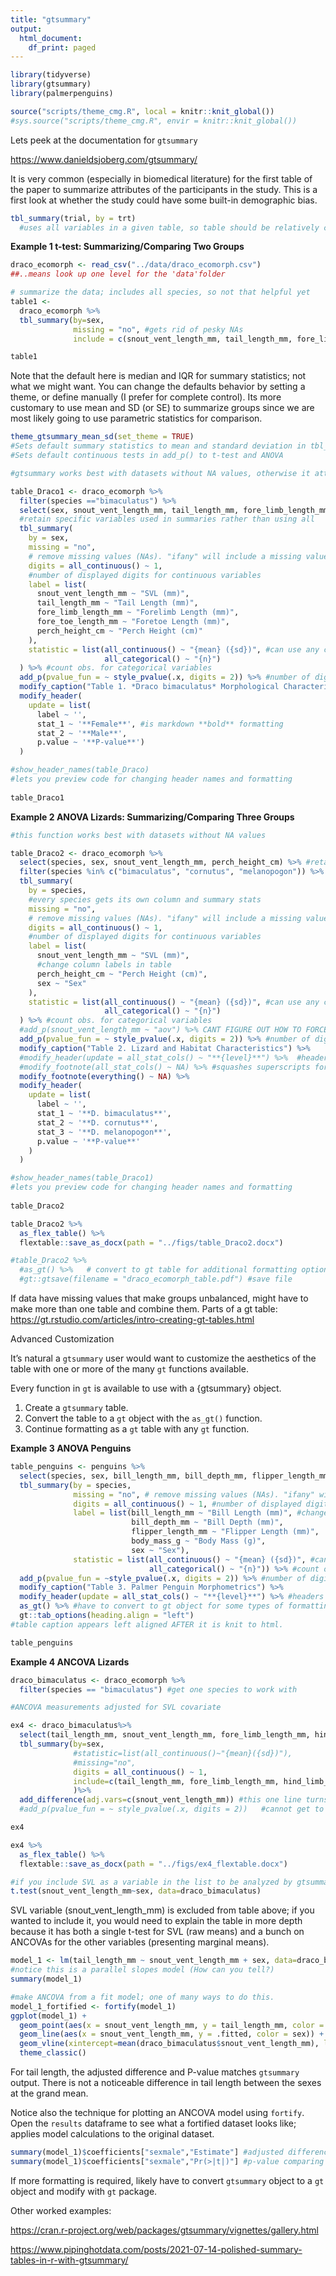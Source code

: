 ```yaml
---
title: "gtsummary"
output:
  html_document:
    df_print: paged
---
```


```r
library(tidyverse)
library(gtsummary)
library(palmerpenguins)
```

```r
source("scripts/theme_cmg.R", local = knitr::knit_global())
#sys.source("scripts/theme_cmg.R", envir = knitr::knit_global())
```

Lets peek at the documentation for `gtsummary`

<https://www.danieldsjoberg.com/gtsummary/>

It is very common (especially in biomedical literature) for the first table of the paper to summarize attributes of the participants in the study. This is a first look at whether the study could have some built-in demographic bias.

```r
tbl_summary(trial, by = trt) 
  #uses all variables in a given table, so table should be relatively clean before summarizing
```

**Example 1 t-test: Summarizing/Comparing Two Groups**

```r
draco_ecomorph <- read_csv("../data/draco_ecomorph.csv")
##..means look up one level for the 'data'folder
```

```r
# summarize the data; includes all species, so not that helpful yet
table1 <- 
  draco_ecomorph %>%
  tbl_summary(by=sex,
              missing = "no", #gets rid of pesky NAs
              include = c(snout_vent_length_mm, tail_length_mm, fore_limb_length_mm))

table1
```

Note that the default here is median and IQR for summary statistics; not what we might want. You can change the defaults behavior by setting a theme, or define manually (I prefer for complete control). Its more customary to use mean and SD (or SE) to summarize groups since we are most likely going to use parametric statistics for comparison.

```r
theme_gtsummary_mean_sd(set_theme = TRUE)
#Sets default summary statistics to mean and standard deviation in tbl_summary()
#Sets default continuous tests in add_p() to t-test and ANOVA
```

```r
#gtsummary works best with datasets without NA values, otherwise it attempts to report # of NAs (annoying)

table_Draco1 <- draco_ecomorph %>%
  filter(species =="bimaculatus") %>%
  select(sex, snout_vent_length_mm, tail_length_mm, fore_limb_length_mm, fore_toe_length_mm, perch_height_cm) %>% 
  #retain specific variables used in summaries rather than using all
  tbl_summary(
    by = sex,
    missing = "no",
    # remove missing values (NAs). "ifany" will include a missing values row in table.
    digits = all_continuous() ~ 1,
    #number of displayed digits for continuous variables
    label = list(
      snout_vent_length_mm ~ "SVL (mm)",
      tail_length_mm ~ "Tail Length (mm)",
      fore_limb_length_mm ~ "Forelimb Length (mm)",
      fore_toe_length_mm ~ "Foretoe Length (mm)",
      perch_height_cm ~ "Perch Height (cm)"
    ),
    statistic = list(all_continuous() ~ "{mean} ({sd})", #can use any character for parentheses
                     all_categorical() ~ "{n}")
  ) %>% #count obs. for categorical variables
  add_p(pvalue_fun = ~ style_pvalue(.x, digits = 2)) %>% #number of digits displayed for p-values
  modify_caption("Table 1. *Draco bimaculatus* Morphological Characteristics") %>%
  modify_header(
    update = list(
      label ~ '',
      stat_1 ~ '**Female**', #is markdown **bold** formatting
      stat_2 ~ '**Male**',
      p.value ~ '**P-value**')
  )

#show_header_names(table_Draco) 
#lets you preview code for changing header names and formatting  
                
table_Draco1
```

**Example 2 ANOVA Lizards: Summarizing/Comparing Three Groups**

```r
#this function works best with datasets without NA values

table_Draco2 <- draco_ecomorph %>%
  select(species, sex, snout_vent_length_mm, perch_height_cm) %>% #retain variables used in summaries
  filter(species %in% c("bimaculatus", "cornutus", "melanopogon")) %>%
  tbl_summary(
    by = species,
    #every species gets its own column and summary stats
    missing = "no",
    # remove missing values (NAs). "ifany" will include a missing values row in table.
    digits = all_continuous() ~ 1,
    #number of displayed digits for continuous variables
    label = list(
      snout_vent_length_mm ~ "SVL (mm)",
      #change column labels in table
      perch_height_cm ~ "Perch Height (cm)",
      sex ~ "Sex"
    ),
    statistic = list(all_continuous() ~ "{mean} ({sd})", #can use any character for parentheses
                     all_categorical() ~ "{n}")
  ) %>% #count obs. for categorical variables
  #add_p(snout_vent_length_mm ~ "aov") %>% CANT FIGURE OUT HOW TO FORCE ANOVA
  add_p(pvalue_fun = ~ style_pvalue(.x, digits = 2)) %>% #number of digits displayed for p-values
  modify_caption("Table 2. Lizard and Habitat Characteristics") %>%
  #modify_header(update = all_stat_cols() ~ "**{level}**") %>%  #headers to only contain species name
  #modify_footnote(all_stat_cols() ~ NA) %>% #squashes superscripts for the groups
  modify_footnote(everything() ~ NA) %>%
  modify_header(
    update = list(
      label ~ '',
      stat_1 ~ '**D. bimaculatus**',
      stat_2 ~ '**D. cornutus**',
      stat_3 ~ '**D. melanopogon**',
      p.value ~ '**P-value**'
    )
  )

#show_header_names(table_Draco1) 
#lets you preview code for changing header names and formatting  
                
table_Draco2
```

```r
table_Draco2 %>%
  as_flex_table() %>%
  flextable::save_as_docx(path = "../figs/table_Draco2.docx")
```

```r
#table_Draco2 %>% 
  #as_gt() %>%   # convert to gt table for additional formatting options and saving
  #gt::gtsave(filename = "draco_ecomorph_table.pdf") #save file
```

If data have missing values that make groups unbalanced, might have to make more than one table and combine them. Parts of a gt table: <https://gt.rstudio.com/articles/intro-creating-gt-tables.html>

Advanced Customization

It's natural a `gtsummary` user would want to customize the aesthetics of the table with one or more of the many `gt` functions available.

Every function in `gt` is available to use with a {gtsummary} object.

1.  Create a `gtsummary` table.
2.  Convert the table to a `gt` object with the `as_gt()` function.
3.  Continue formatting as a `gt` table with any `gt` function.

**Example 3 ANOVA Penguins**

```r
table_penguins <- penguins %>%
  select(species, sex, bill_length_mm, bill_depth_mm, flipper_length_mm, body_mass_g) %>% #retain variables used in summaries
  tbl_summary(by = species,
              missing = "no", # remove missing values (NAs). "ifany" will include a missing values row in table.
              digits = all_continuous() ~ 1, #number of displayed digits for continuous variables
              label = list(bill_length_mm ~ "Bill Length (mm)", #change column labels in table
                           bill_depth_mm ~ "Bill Depth (mm)",
                           flipper_length_mm ~ "Flipper Length (mm)",
                           body_mass_g ~ "Body Mass (g)",
                           sex ~ "Sex"),
              statistic = list(all_continuous() ~ "{mean} ({sd})", #can use any character for parentheses
                               all_categorical() ~ "{n}")) %>% #count obs. for categorical variables
  add_p(pvalue_fun = ~style_pvalue(.x, digits = 2)) %>% #number of digits displayed for p-values
  modify_caption("Table 3. Palmer Penguin Morphometrics") %>%
  modify_header(update = all_stat_cols() ~ "**{level}**") %>% #headers to only contain species name
  as_gt() %>% #have to convert to gt object for some types of formatting
  gt::tab_options(heading.align = "left")
#table caption appears left aligned AFTER it is knit to html.

table_penguins
```

**Example 4 ANCOVA Lizards**

```r
draco_bimaculatus <- draco_ecomorph %>%
  filter(species == "bimaculatus") #get one species to work with
```

```r
#ANCOVA measurements adjusted for SVL covariate

ex4 <- draco_bimaculatus%>% 
  select(tail_length_mm, snout_vent_length_mm, fore_limb_length_mm, hind_limb_length_mm, sex)%>%
  tbl_summary(by=sex, 
              #statistic=list(all_continuous()~"{mean}({sd})"), 
              #missing="no",
              digits = all_continuous() ~ 1,
              include=c(tail_length_mm, fore_limb_length_mm, hind_limb_length_mm),
              )%>%
  add_difference(adj.vars=c(snout_vent_length_mm)) #this one line turns it from an ANOVA to an ANCOVA table
  #add_p(pvalue_fun = ~ style_pvalue(.x, digits = 2))   #cannot get to work; throws error

ex4
```

```r
ex4 %>%
  as_flex_table() %>%
  flextable::save_as_docx(path = "../figs/ex4_flextable.docx")
```

```r
#if you include SVL as a variable in the list to be analyzed by gtsummary, it does a t-test on SVL, not ANCOVA
t.test(snout_vent_length_mm~sex, data=draco_bimaculatus)
```

SVL variable (snout_vent_length_mm) is excluded from table above; if you wanted to include it, you would need to explain the table in more depth because it has both a single t-test for SVL (raw means) and a bunch on ANCOVAs for the other variables (presenting marginal means).

```r
model_1 <- lm(tail_length_mm ~ snout_vent_length_mm + sex, data=draco_bimaculatus)
#notice this is a parallel slopes model (How can you tell?)
summary(model_1)
```

```r
#make ANCOVA from a fit model; one of many ways to do this.
model_1_fortified <- fortify(model_1)
ggplot(model_1) +
  geom_point(aes(x = snout_vent_length_mm, y = tail_length_mm, color = sex)) +
  geom_line(aes(x = snout_vent_length_mm, y = .fitted, color = sex)) +
  geom_vline(xintercept=mean(draco_bimaculatus$snout_vent_length_mm), linetype='dashed', color='blue', size=0.5) +
  theme_classic()
```

For tail length, the adjusted difference and P-value matches `gtsummary` output. There is not a noticeable difference in tail length between the sexes at the grand mean.

Notice also the technique for plotting an ANCOVA model using `fortify`. Open the `results` dataframe to see what a fortified dataset looks like; applies model calculations to the original dataset.

```r
summary(model_1)$coefficients["sexmale","Estimate"] #adjusted difference between marginal means
summary(model_1)$coefficients["sexmale","Pr(>|t|)"] #p-value comparing adjusted means
```

If more formatting is required, likely have to convert `gtsummary` object to a `gt` object and modify with `gt` package.

Other worked examples:

<https://cran.r-project.org/web/packages/gtsummary/vignettes/gallery.html>

<https://www.pipinghotdata.com/posts/2021-07-14-polished-summary-tables-in-r-with-gtsummary/>

